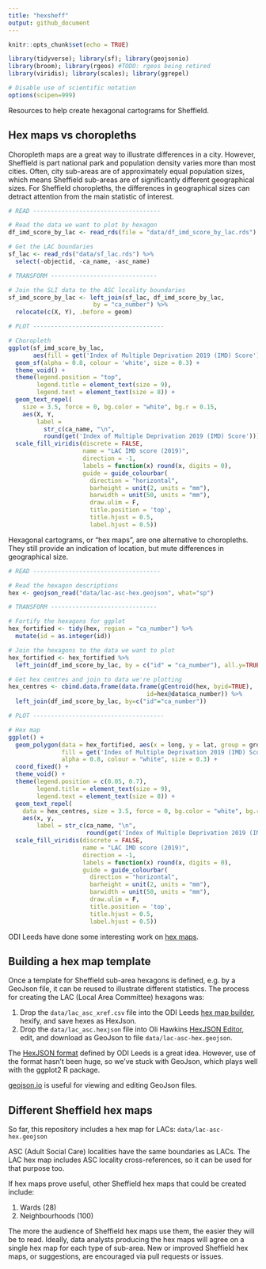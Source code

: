 ```yaml
---
title: "hexsheff"
output: github_document
---
```


```r
knitr::opts_chunk$set(echo = TRUE)

library(tidyverse); library(sf); library(geojsonio)
library(broom); library(rgeos) #TODO: rgeos being retired
library(viridis); library(scales); library(ggrepel)

# Disable use of scientific notation
options(scipen=999)
```

Resources to help create hexagonal cartograms for Sheffield.

## Hex maps vs choropleths

Choropleth maps are a great way to illustrate differences in a city. However, Sheffield is part national park and population density varies more than most cities. Often, city sub-areas are of approximately equal population sizes, which means Sheffield sub-areas are of significantly different geographical sizes. For Sheffield choropleths, the differences in geographical sizes can detract attention from the main statistic of interest.

```r

# READ ------------------------------------

# Read the data we want to plot by hexagon
df_imd_score_by_lac <- read_rds(file = "data/df_imd_score_by_lac.rds")

# Get the LAC boundaries
sf_lac <- read_rds("data/sf_lac.rds") %>% 
  select(-objectid, -ca_name, -asc_name)

# TRANSFORM ------------------------------

# Join the SLI data to the ASC locality boundaries
sf_imd_score_by_lac <- left_join(sf_lac, df_imd_score_by_lac, 
                        by = "ca_number") %>% 
  relocate(c(X, Y), .before = geom)

# PLOT -------------------------------------

# Choropleth
ggplot(sf_imd_score_by_lac, 
       aes(fill = get('Index of Multiple Deprivation 2019 (IMD) Score'))) +
  geom_sf(alpha = 0.8, colour = 'white', size = 0.3) +
  theme_void() +
  theme(legend.position = "top",
        legend.title = element_text(size = 9),
        legend.text = element_text(size = 8)) +
  geom_text_repel(
    size = 3.5, force = 0, bg.color = "white", bg.r = 0.15,
    aes(X, Y,
        label = 
          str_c(ca_name, "\n",
          round(get('Index of Multiple Deprivation 2019 (IMD) Score'))))) +
  scale_fill_viridis(discrete = FALSE,
                     name = "LAC IMD score (2019)",
                     direction = -1,
                     labels = function(x) round(x, digits = 0),
                     guide = guide_colourbar(
                       direction = "horizontal",
                       barheight = unit(2, units = "mm"),
                       barwidth = unit(50, units = "mm"),
                       draw.ulim = F,
                       title.position = 'top',
                       title.hjust = 0.5,
                       label.hjust = 0.5))
```

Hexagonal cartograms, or "hex maps", are one alternative to choropleths. They still provide an indication of location, but mute differences in geographical size.

```r

# READ ------------------------------------

# Read the hexagon descriptions
hex <- geojson_read("data/lac-asc-hex.geojson", what="sp")

# TRANSFORM ------------------------------

# Fortify the hexagons for ggplot
hex_fortified <- tidy(hex, region = "ca_number") %>% 
  mutate(id = as.integer(id))

# Join the hexagons to the data we want to plot 
hex_fortified <- hex_fortified %>% 
  left_join(df_imd_score_by_lac, by = c("id" = "ca_number"), all.y=TRUE)

# Get hex centres and join to data we're plotting
hex_centres <- cbind.data.frame(data.frame(gCentroid(hex, byid=TRUE), 
                                       id=hex@data$ca_number)) %>%
  left_join(df_imd_score_by_lac, by=c("id"="ca_number"))

# PLOT -------------------------------------

# Hex map
ggplot() +
  geom_polygon(data = hex_fortified, aes(x = long, y = lat, group = group, 
               fill = get('Index of Multiple Deprivation 2019 (IMD) Score')),
               alpha = 0.8, colour = "white", size = 0.3) +
  coord_fixed() + 
  theme_void() +
  theme(legend.position = c(0.05, 0.7),
        legend.title = element_text(size = 9),
        legend.text = element_text(size = 8)) +
  geom_text_repel(
    data = hex_centres, size = 3.5, force = 0, bg.color = "white", bg.r = 0.15,
    aes(x, y, 
        label = str_c(ca_name, "\n",
                      round(get('Index of Multiple Deprivation 2019 (IMD) Score'))))) +
  scale_fill_viridis(discrete = FALSE,
                     name = "LAC IMD score (2019)",
                     direction = -1,
                     labels = function(x) round(x, digits = 0),
                     guide = guide_colourbar(
                       direction = "horizontal",
                       barheight = unit(2, units = "mm"),
                       barwidth = unit(50, units = "mm"),
                       draw.ulim = F,
                       title.position = 'top',
                       title.hjust = 0.5,
                       label.hjust = 0.5))
```

ODI Leeds have done some interesting work on [hex maps](https://open-innovations.org/blog/2017-05-08-mapping-election-with-hexes).

## Building a hex map template

Once a template for Sheffield sub-area hexagons is defined, e.g. by a GeoJson file, it can be reused to illustrate different statistics. The process for creating the LAC (Local Area Committee) hexagons was:

1.  Drop the `data/lac_asc_xref.csv` file into the ODI Leeds [hex map builder](https://open-innovations.org/projects/hexmaps/builder.html), hexify, and save hexes as HexJson.
2.  Drop the `data/lac_asc.hexjson` file into Oli Hawkins [HexJSON Editor](https://olihawkins.com/project/hexjson-editor/), edit, and download as GeoJson to file `data/lac-asc-hex.geojson`.

The [HexJSON format](https://open-innovations.org/projects/hexmaps/hexjson.html) defined by ODI Leeds is a great idea. However, use of the format hasn't been huge, so we've stuck with GeoJson, which plays well with the ggplot2 R package.

[geojson.io](https://geojson.io/) is useful for viewing and editing GeoJson files.

## Different Sheffield hex maps  

So far, this repository includes a hex map for LACs: `data/lac-asc-hex.geojson`

ASC (Adult Social Care) localities have the same boundaries as LACs. The LAC hex map includes ASC locality cross-references, so it can be used for that purpose too.

If hex maps prove useful, other Sheffield hex maps that could be created include:  

1.  Wards (28)  
2.  Neighbourhoods (100)  

The more the audience of Sheffield hex maps use them, the easier they will be to read. Ideally, data analysts producing the hex maps will agree on a single hex map for each type of sub-area. New or improved Sheffield hex maps, or suggestions, are encouraged via pull requests or issues.
